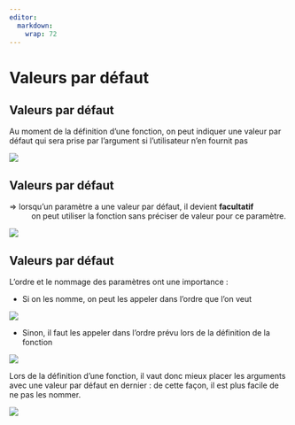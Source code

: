 ```yaml
---
editor: 
  markdown: 
    wrap: 72
---
```


# Valeurs par défaut {.backgroundTitre}

## Valeurs par défaut {.backgroundTitre}

Au moment de la définition d’une fonction, on peut indiquer une valeur
par défaut qui sera prise par l’argument si l’utilisateur n’en fournit
pas

![](img/clipboard-valeur-defaut1.png){fig-align="center"}

## Valeurs par défaut {.backgroundTitre}

⇒ lorsqu’un paramètre a une valeur par défaut, il devient **facultatif**
: on peut utiliser la fonction sans préciser de valeur pour ce
paramètre.

![](img/clipboard-valeur-defaut2.png){fig-align="center"}

## Valeurs par défaut {.backgroundTitre}

L’ordre et le nommage des paramètres ont une importance :

-   Si on les nomme, on peut les appeler dans l’ordre que l’on veut

![](img/clipboard-valeur-defaut3.png){fig-align="center"}

-   Sinon, il faut les appeler dans l’ordre prévu lors de la définition
    de la fonction

![](img/clipboard-valeur-defaut4.png){fig-align="center"}

Lors de la définition d’une fonction, il vaut donc mieux placer les
arguments avec une valeur par défaut en dernier : de cette façon, il est
plus facile de ne pas les nommer.

![](img/clipboard-exo1-e.png){fig-align="center"}
